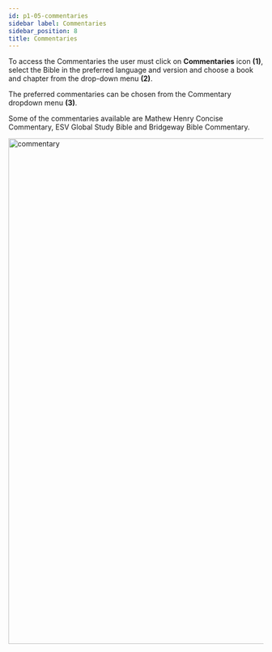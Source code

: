 ```yaml
---
id: p1-05-commentaries
sidebar label: Commentaries
sidebar_position: 8
title: Commentaries
---
```


To access the Commentaries the user must click on **Commentaries** icon **(1)**, select the Bible in the preferred language and version and choose a book and chapter from the drop-down menu **(2)**. 

The preferred commentaries can be chosen from the Commentary dropdown menu **(3)**.  

Some of the commentaries available are Mathew Henry Concise Commentary, ESV Global Study Bible and Bridgeway Bible Commentary. 

<img src="/img/assets/commentary1.png"  width="1000px" alt="commentary"/>